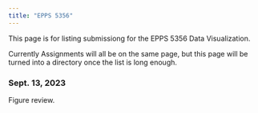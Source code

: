 ```yaml
---
title: "EPPS 5356"
---
```


This page is for listing submissiong for the EPPS 5356 Data Visualization.

Currently Assignments will all be on the same page, but this page will be turned into a directory once the list is long enough.

### Sept.  13, 2023

Figure review.

